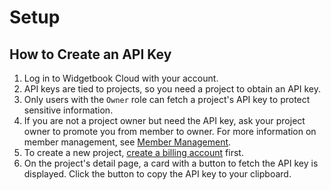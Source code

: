 # Setup

## How to Create an API Key

1. Log in to Widgetbook Cloud with your account.
2. API keys are tied to projects, so you need a project to obtain an API key.
3. Only users with the `Owner` role can fetch a project's API key to protect sensitive information.
4. If you are not a project owner but need the API key, ask your project owner to promote you from member to owner. For more information on member management, see [Member Management](/widgetbook-cloud/projects#member-management).
5. To create a new project, [create a billing account](/widgetbook-cloud/billing) first.
6. On the project's detail page, a card with a button to fetch the API key is displayed. Click the button to copy the API key to your clipboard.
